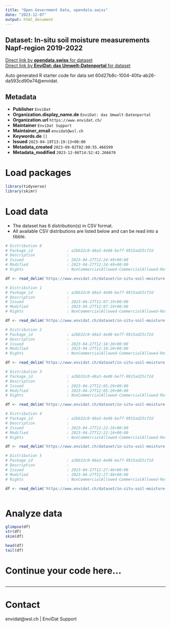 ```yaml
---
title: "Open Government Data, opendata.swiss"
date: "2023-12-07"
output: html_document
---
```


## Dataset: In-situ soil moisture measurements Napf-region 2019-2022



[Direct link by **opendata.swiss** for dataset](https://opendata.swiss/de/dataset/in-situ-soil-moisture-measurements-napf-region-2019-2022)<br>
[Direct link by **EnviDat: das Umwelt-Datenportal** for dataset](https://www.envidat.ch/#/metadata/in-situ-soil-moisture-measurements-napf-region-2019-2022)

Auto generated R starter code for data set 60d27b8c-1004-40fa-ab26-da593cd90e74@envidat.

## Metadata

- **Publisher** `EnviDat`
- **Organization.display_name.de** `EnviDat: das Umwelt-Datenportal`
- **Organization.url** `https://www.envidat.ch/`
- **Maintainer** `EnviDat Support`
- **Maintainer_email** `envidat@wsl.ch`
- **Keywords.de** `[]`
- **Issued** `2023-04-19T13:19:13+00:00`
- **Metadata_created** `2023-09-02T02:00:55.466599`
- **Metadata_modified** `2023-12-06T14:52:42.266670`


# Load packages

```r

library(tidyverse)
library(skimr)

```

# Load data

-   The dataset has 6 distribution(s) in CSV format.
-   All available CSV distributions are listed below and can be read into a tibble.

```r

# Distribution 0
# Package_id               : a2bb32c0-48a3-4e08-be77-9915ad25cf2d
# Description              : 
# Issued                   : 2023-04-27T12:24:49+00:00
# Modified                 : 2023-04-27T12:24:49+00:00
# Rights                   : NonCommercialAllowed-CommercialAllowed-ReferenceRequired

df <- read_delim('https://www.envidat.ch/dataset/in-situ-soil-moisture-measurements-napf-region-2019-2022/resource/4fbaeb74-82b3-4dfa-8083-f6fb2ced9760')

# Distribution 1
# Package_id               : a2bb32c0-48a3-4e08-be77-9915ad25cf2d
# Description              : 
# Issued                   : 2023-04-27T12:07:19+00:00
# Modified                 : 2023-04-27T12:07:19+00:00
# Rights                   : NonCommercialAllowed-CommercialAllowed-ReferenceRequired

df <- read_delim('https://www.envidat.ch/dataset/in-situ-soil-moisture-measurements-napf-region-2019-2022/resource/c94dc5ba-9a88-4d8f-9b2a-738d3f3c444c')

# Distribution 2
# Package_id               : a2bb32c0-48a3-4e08-be77-9915ad25cf2d
# Description              : 
# Issued                   : 2023-04-27T12:18:26+00:00
# Modified                 : 2023-04-27T12:18:26+00:00
# Rights                   : NonCommercialAllowed-CommercialAllowed-ReferenceRequired

df <- read_delim('https://www.envidat.ch/dataset/in-situ-soil-moisture-measurements-napf-region-2019-2022/resource/23dbdfe1-86af-4cc8-a27a-47c46d764660')

# Distribution 3
# Package_id               : a2bb32c0-48a3-4e08-be77-9915ad25cf2d
# Description              : 
# Issued                   : 2023-04-27T12:05:29+00:00
# Modified                 : 2023-04-27T12:05:29+00:00
# Rights                   : NonCommercialAllowed-CommercialAllowed-ReferenceRequired

df <- read_delim('https://www.envidat.ch/dataset/in-situ-soil-moisture-measurements-napf-region-2019-2022/resource/52d374f0-c620-4c25-ba9e-3bd6ace26a3a')

# Distribution 4
# Package_id               : a2bb32c0-48a3-4e08-be77-9915ad25cf2d
# Description              : 
# Issued                   : 2023-04-27T12:22:16+00:00
# Modified                 : 2023-04-27T12:22:16+00:00
# Rights                   : NonCommercialAllowed-CommercialAllowed-ReferenceRequired

df <- read_delim('https://www.envidat.ch/dataset/in-situ-soil-moisture-measurements-napf-region-2019-2022/resource/046a611d-b29e-42bc-ac1d-6bd375c084e1')

# Distribution 5
# Package_id               : a2bb32c0-48a3-4e08-be77-9915ad25cf2d
# Description              : 
# Issued                   : 2023-04-27T12:27:46+00:00
# Modified                 : 2023-04-27T12:27:48+00:00
# Rights                   : NonCommercialAllowed-CommercialAllowed-ReferenceRequired

df <- read_delim('https://www.envidat.ch/dataset/in-situ-soil-moisture-measurements-napf-region-2019-2022/resource/fad1cc95-d31a-4999-b82d-8d10825d3d81')



```

# Analyze data

```r

glimpse(df)
str(df)
skim(df)

head(df)
tail(df)

```

# Continue your code here...

```r

```

------------------------------------------------------------------------

# Contact

envidat@wsl.ch | EnviDat Support
